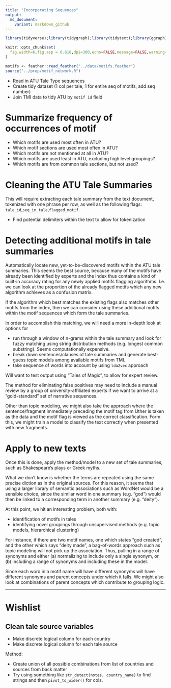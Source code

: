 ```yaml
---
title: "Incorporating Sequences"
output:
  md_document:
    variant: markdown_github
---
```


```r
library(tidyverse);library(tidygraph);library(tidytext);library(ggraph);library(visNetwork);library(paletteer)

knitr::opts_chunk$set(
  fig.width=6,fig.asp = 0.618,dpi=300,echo=FALSE,message=FALSE,warning=FALSE
)

motifs <- feather::read_feather("../data/motifs.feather")
source("../prep/motif_network.R")
```


- Read in ATU Tale Type sequences
- Create tidy dataset (1 col per tale, 1 for entire seq of motifs, add seq number)
- Join TMI data to tidy ATU by `motif id` field

# Summarize frequency of occurrences of motif

- Which motifs are used most often in ATU?
- Which motif sections are used most often in ATU?
- Which motifs are not mentioned at all in ATU?
- Which motifs are used least in ATU, excluding high level groupings?
- Which motifs are from common tale sections, but not used?

# Cleaning the ATU Tale Summaries

This will require extracting each tale summary from the text document, tokenized with one phrase per row, as well as the following flags: `tale_id`,`seq_in_tale`,`flagged_motif`.

- Find potential delimiters within the text to allow for tokenization



# Detecting additional motifs in tale summaries

Automatically locate new, yet-to-be-discovered motifs within the ATU tale summaries.  This seems the best source, because many of the motifs have already been identified by experts and the index thus contains a kind of built-in accuracy rating for any newly applied motifs flagging algorithms.  I.e. we can look at the proportion of the already flagged motifs which any new algorithm achieves as a confusion matrix.

If the algorithm which best matches the existing flags also matches other motifs from the index, then we can consider using these additional motifs within the motif sequences which form the tale summaries.

In order to accomplish this matching, we will need a more in-depth look at options for 

- run through a window of n-grams within the tale summary and look for fuzzy matching using string distribution methods (e.g. longest common substring).  Seems computationally expensive.
- break down sentences/clauses of tale summaries and generate best-guess topic models among available motifs from TMI.
- take sequence of words into account by using `lda2vec` approach

Will want to test output using "Tales of Magic", to allow for expert review.

The method for eliminating false positives may need to include a manual review by a group of university-affiliated experts if we want to arrive at a "gold-standard" set of narrative sequences.

Other than topic modeling, we might also take the approach where the sentence/fragment immediately preceding the motif tag from Uther is taken as the data and the motif flag is viewed as the correct classification.  Form this, we might train a model to classify the text correctly when presented with new fragments.

# Apply to new texts

Once this is done, apply the method/model to a new set of tale summaries, such as Shakespeare's plays or Greek myths. 

What we don't know is whether the terms are repeated using the same precise diction as in the original sources.  For this reason, it seems that using a larger library of semantic associations such as WordNet would be a sensible choice, since the similar word in one summary (e.g. "god") would then be linked to a corresponding term in another summary (e.g. "deity").  

At this point, we hit an interesting problem, both with:

- identification of motifs in tales
- identifying novel groupings through unsupervised methods (e.g. topic models, hierarchical clustering)

For instance, if there are two motif names, one which states "god created", and the other which says "deity made", a bag-of-words approach such as topic modeling will not pick up the association.  Thus, pulling in a range of synonyms and either (a) normalizing to include only a single synonym, or (b) including a range of synonyms and including these in the model.

Since each word in a motif name will have different synonyms will have different synonyms and parent concepts under which it falls.  We might also look at combinations of parent concepts which contribute to grouping logic.

---

# Wishlist

## Clean tale source variables

- Make discrete logical column for each country
- Make discrete logical column for each tale source

Method: 

- Create union of all possible combinations from list of countries and sources from back matter
- Try using something like `str_detect(notes, country_name)` to find strings and then `pivot_to_wider()` for cols.

